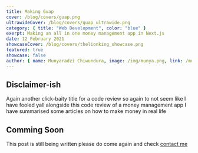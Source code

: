 ---
title: Making Guap
cover: /blog/covers/guap.png
ultrawideCover: /blog/covers/guap_ultrawide.png
category: { title: "Web Development", color: "blue" }
exerpt: Making an all in one money management app in Next.js
date: 12 February 2021
showcaseCover: /blog/covers/thelionking_showcase.png
featured: true
showcase: false
author: { name: Munyaradzi Chiwundura, image: /img/munya.png, link: /munya }
---

## Disclaimer-ish

Again another click-baity title for a code review so again to not seem like I have fooled yall alongside this code review of a money management app I have summarised some articles on how to make money in real life

## Comming Soon

This post is still being written please do come again and check
[contact me](https://therealmunya.vercel.app)
